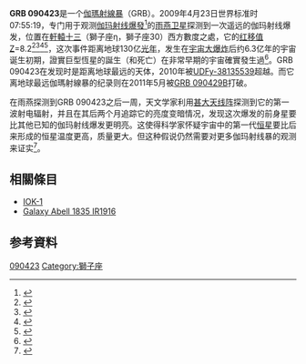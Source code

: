 {{Infobox GRB
| name = GRB 090423
| image = 
| caption = Afterglow of GRB 090423 taken by the [[Gemini_Observatory|Gemini Observatory]]
| credit =
| detected = 07:55 [[UTC|UTC]]<br>2009年4月23日
| detected_by = [[雨燕卫星|雨燕卫星]]
| duration = 10秒
| ra = {{RA|09|55|33.08}}
| dec = {{DEC|+18|08|58.9}}
| z = 8.0 ≤ ''z'' ≤ 8.3
|distance=130亿光年
| host = 
| appmag_v = 
| energy = 
| names =
}}

'''GRB 090423'''是一个[[伽瑪射線暴|伽瑪射線暴]]（GRB）。2009年4月23日世界标准时07:55:19，专门用于观测[[伽玛射线爆發|伽玛射线爆發]]<ref>{{cite journal |journal=GCN Circulars |issue=9198 
|url=http://gcn.gsfc.nasa.gov/gcn3/9198.gcn3 |author=Krimm, H. ''et al'' |title=GRB 090423: Swift detection of a burst |year=2009 |accessdate=2009-04-27 |archive-date=2016-03-03 |archive-url=https://web.archive.org/web/20160303184349/http://gcn.gsfc.nasa.gov/gcn3/9198.gcn3 |dead-url=no }}</ref>的[[雨燕卫星|雨燕卫星]]探测到一次遥远的伽玛射线爆发，位置在[[軒轅十三|軒轅十三]]（獅子座η，獅子座30）西方數度之處，它的[[红移值|红移值]]Z=8.2<ref>{{cite journal |journal=GCN Circulars |issue=9209 
|url=http://gcn.gsfc.nasa.gov/gcn3/9209.gcn3 |author=Cucchiara, A. ''et al'' |title=GRB 090423:  NIR photometry and evidence for spectral break |year=2009 |accessdate=2009-04-27 |archive-date=2016-06-29 |archive-url=https://web.archive.org/web/20160629160418/http://gcn.gsfc.nasa.gov/gcn3/9209.gcn3 |dead-url=yes}}</ref><ref>{{cite journal|journal = GCN Circulars|issue = 9215|url = http://gcn.gsfc.nasa.gov/gcn3/9215.gcn3|author = Olivares, H. ''et al''|title = GRB 090423: GROND detection and preliminary photo-z|year = 2009|access-date = 2009-04-27|archive-date = 2013-05-11|archive-url = https://web.archive.org/web/20130511043252/http://gcn.gsfc.nasa.gov/gcn3/9215.gcn3|dead-url = yes}}</ref><ref>{{cite journal|journal = GCN Circulars|issue = 9216|url = http://gcn.gsfc.nasa.gov/gcn3/9216.gcn3|author = Thoene, H. ''et al''|title = GRB 090423: TNG Amici spectrum|year = 2009|access-date = 2009-04-27|archive-date = 2016-03-04|archive-url = https://web.archive.org/web/20160304102614/http://gcn.gsfc.nasa.gov/gcn3/9216.gcn3|dead-url = yes}}</ref><ref>{{cite journal|journal = GCN Circulars|issue = 9219|url = http://gcn.gsfc.nasa.gov/gcn3/9219.gcn3|author = Tanvir, H. ''et al''|title = GRB 090423: VLT/ISAAC spectroscopy|year = 2009|access-date = 2009-04-27|archive-date = 2013-05-11|archive-url = https://web.archive.org/web/20130511060548/http://gcn.gsfc.nasa.gov/gcn3/9219.gcn3|dead-url = yes}}</ref>，这次事件距离地球130亿[[光年|光年]]，发生在[[宇宙大爆炸|宇宙大爆炸]]后约6.3亿年的宇宙诞生初期，證實巨型恆星的誕生（和死亡）在非常早期的宇宙確實發生過<ref>{{cite web | title = TNG caught the farthest GRB observed ever | url = http://www.tng.iac.es/news/2009/04/24/grb/ | date = 2009 | accessdate = 2009-04-25 | publisher = Fundación Galileo Galilei | deadurl = yes | archiveurl = https://www.webcitation.org/67tHcb4TP?url=http://www.tng.iac.es/news/2009/04/24/grb/ | archivedate = 2012-05-24 }}</ref>。GRB 090423在发现时是距离地球最远的天体，2010年被[[UDFy-38135539|UDFy-38135539]]超越。而它离地球最远伽瑪射線暴的纪录则在2011年5月被[[GRB_090429B|GRB 090429B]]打破。

在雨燕探测到GRB 090423之后一周，天文学家利用[[甚大天线阵|甚大天线阵]]探测到它的第一波射电辐射，并且在其后两个月追踪它的亮度变暗情况，发现这次爆发的前身星要比其他已知的伽玛射线爆发更明亮。这使得科学家怀疑宇宙中的第一代[[恒星|恒星]]要比后来形成的恒星温度更高，质量更大。但这种假说仍然需要对更多伽玛射线暴的观测来证实<ref>{{Cite web |url=http://www.universetoday.com/2009/10/28/more-observations-of-grb-090423-the-most-distant-known-object-in-the-universe |title=More Observations of GRB 090423, the Most Distant Known Object in the Universe |accessdate=2010-02-19 |archive-date=2009-11-03 |archive-url=https://web.archive.org/web/20091103114544/http://www.universetoday.com/2009/10/28/more-observations-of-grb-090423-the-most-distant-known-object-in-the-universe/ |dead-url=no }}</ref>。

== 相關條目 ==
* [[IOK-1|IOK-1]]
* [[Galaxy_Abell_1835_IR1916|Galaxy Abell 1835 IR1916]]

== 参考資料 ==
{{reflist}}

{{start box}}
{{s-records}}
{{Succession record holder box|[[IOK-1|IOK-1]]|[[UDFy-38135539|UDFy-38135539]]|最遙遠的天體|2009年－2010年}}
{{Succession record holder box|[[GRB_080913|GRB 080913]]|[[GRB_090429B|GRB 090429B]]|最遙遠的伽瑪射線暴|2009年－2011年}}  
{{end}}

{{Sky|09|55|33.08|+|18|08|58.9|13000000000}}

[[Category:伽瑪射線暴|090423]]
[[Category:獅子座|Category:獅子座]]